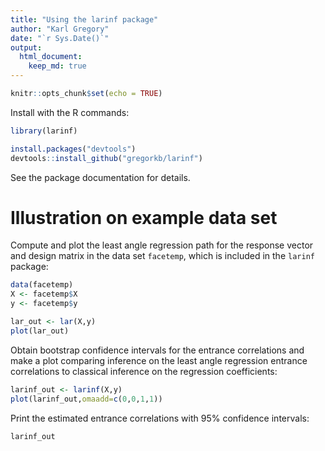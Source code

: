 ```yaml
---
title: "Using the larinf package"
author: "Karl Gregory"
date: "`r Sys.Date()`"
output: 
  html_document:
    keep_md: true
---
```


```r
knitr::opts_chunk$set(echo = TRUE)
```

Install with the R commands:

```r
library(larinf)
```


```r
install.packages("devtools")
devtools::install_github("gregorkb/larinf")
```

See the package documentation for details. 

# Illustration on example data set

Compute and plot the least angle regression path for the response vector and design matrix in the data set `facetemp`, which is included in the `larinf` package:

```r
data(facetemp)
X <- facetemp$X
y <- facetemp$y

lar_out <- lar(X,y)
plot(lar_out)
```


Obtain bootstrap confidence intervals for the entrance correlations and make a plot comparing inference on the least angle regression entrance correlations to classical inference on the regression coefficients:
```r
larinf_out <- larinf(X,y)
plot(larinf_out,omaadd=c(0,0,1,1))
```


Print the estimated entrance correlations with 95\% confidence intervals:
```r
larinf_out
```
